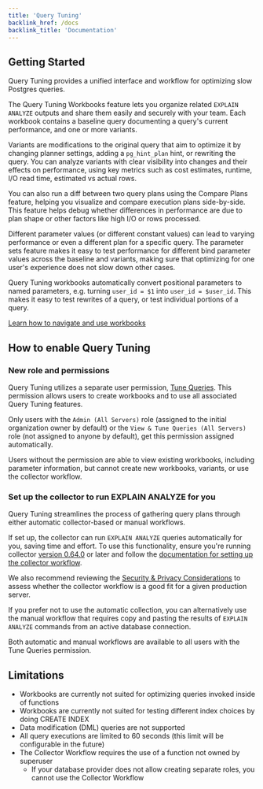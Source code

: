 ```yaml
---
title: 'Query Tuning'
backlink_href: /docs
backlink_title: 'Documentation'
---
```



<DocsBetaFeature feature="Query Tuning" />

## Getting Started

Query Tuning provides a unified interface and workflow for optimizing slow Postgres queries.

The Query Tuning Workbooks feature lets you organize related `EXPLAIN ANALYZE`
outputs and share them easily and securely with your team. Each workbook contains a
baseline query documenting a query's current performance, and one or more variants.

Variants are modifications to the original query that aim to optimize it by changing planner
settings, adding a `pg_hint_plan` hint, or rewriting the query. You can analyze variants
with clear visibility into changes and their effects on performance, using key metrics
such as cost estimates, runtime, I/O read time, estimated vs actual rows.

You can also run a diff between two query plans using the Compare Plans feature, helping
you visualize and compare execution plans side-by-side. This feature helps debug whether
differences in performance are due to plan shape or other factors like high I/O or rows processed.

Different parameter values (or different constant values) can lead to varying performance or even
a different plan for a specific query. The parameter sets feature makes it easy to test performance
for different bind parameter values across the baseline and variants, making sure that optimizing
for one user's experience does not slow down other cases.

Query Tuning workbooks automatically convert positional parameters to named parameters, e.g. turning
`user_id = $1` into `user_id = $user_id`. This makes it easy to test rewrites of a query, or test
individual portions of a query.

[Learn how to navigate and use workbooks](/docs/query-tuning/how-to-use-workbooks)

## How to enable Query Tuning

### New role and permissions

Query Tuning utilizes a separate user permission, [Tune Queries](/docs/accounts/permissions#tune-queries).
This permission allows users to create workbooks and to use all associated
Query Tuning features.

Only users with the `Admin (All Servers)` role (assigned to the initial organization owner by default)
or the `View & Tune Queries (All Servers)` role (not assigned to anyone by default),
get this permission assigned automatically.

Users without the permission are able to view existing workbooks, including parameter
information, but cannot create new workbooks, variants, or use the collector workflow.

### Set up the collector to run EXPLAIN ANALYZE for you

Query Tuning streamlines the process of gathering query plans through either automatic collector-based
or manual workflows.

If set up, the collector can run `EXPLAIN ANALYZE` queries automatically for you, saving time and effort. To use this
functionality, ensure you're running collector [version 0.64.0](/docs/collector/upgrading) or later and follow the
[documentation for setting up the collector workflow](/docs/query-tuning/collector-workflow).

We also recommend reviewing the [Security & Privacy Considerations](/docs/query-tuning/security-privacy)
to assess whether the collector workflow is a good fit for a given production server.

If you prefer not to use the automatic collection, you can alternatively use the manual workflow that
requires copy and pasting the results of `EXPLAIN ANALYZE` commands from an active database
connection.

Both automatic and manual workflows are available to all users with the Tune Queries permission.

## Limitations

* Workbooks are currently not suited for optimizing queries invoked inside of functions
* Workbooks are currently not suited for testing different index choices by doing CREATE INDEX
* Data modification (DML) queries are not supported
* All query executions are limited to 60 seconds (this limit will be configurable in the future)
* The Collector Workflow requires the use of a function not owned by superuser
  * If your database provider does not allow creating separate roles, you cannot use the Collector Workflow

